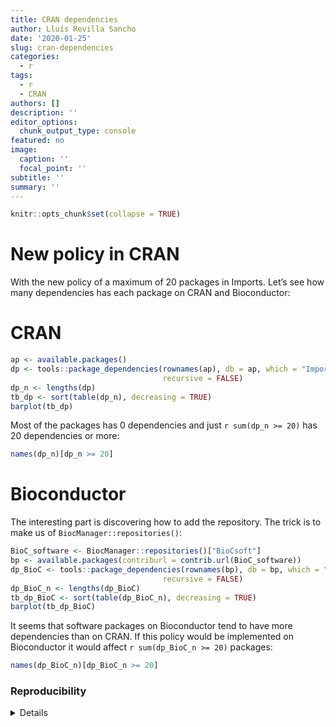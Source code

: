 ```yaml
---
title: CRAN dependencies
author: Lluís Revilla Sancho
date: '2020-01-25'
slug: cran-dependencies
categories:
  - r
tags:
  - r
  - CRAN
authors: []
description: ''
editor_options:
  chunk_output_type: console
featured: no
image:
  caption: ''
  focal_point: ''
subtitle: ''
summary: ''
---
```


```r
knitr::opts_chunk$set(collapse = TRUE)
```

# New policy in CRAN

With the new policy of a maximum of 20 packages in Imports. 
Let's see how many dependencies has each package on CRAN and Bioconductor:

# CRAN

```r
ap <- available.packages()
dp <- tools::package_dependencies(rownames(ap), db = ap, which = "Imports", 
                                  recursive = FALSE)
dp_n <- lengths(dp)
tb_dp <- sort(table(dp_n), decreasing = TRUE)
barplot(tb_dp)
```


Most of the packages has 0 dependencies and just `r sum(dp_n >= 20)` has 20 dependencies or more:

```r
names(dp_n)[dp_n >= 20]
```

# Bioconductor

The interesting part is discovering how to add the repository. 
The trick is to make us of `BiocManager::repositories()`:

```r
BioC_software <- BiocManager::repositories()["BioCsoft"]
bp <- available.packages(contriburl = contrib.url(BioC_software))
dp_BioC <- tools::package_dependencies(rownames(bp), db = bp, which = "Imports", 
                                  recursive = FALSE)
dp_BioC_n <- lengths(dp_BioC)
tb_dp_BioC <- sort(table(dp_BioC_n), decreasing = TRUE)
barplot(tb_dp_BioC)
```

It seems that software packages on Bioconductor tend to have more dependencies than on CRAN. 
If this policy would be implemented on Bioconductor it would affect `r sum(dp_BioC_n >= 20)` packages:

```r
names(dp_BioC_n)[dp_BioC_n >= 20]
```

### Reproducibility

<details>
```r
## Reproducibility info
options(width = 120)
sessioninfo::session_info()
```
</details>
